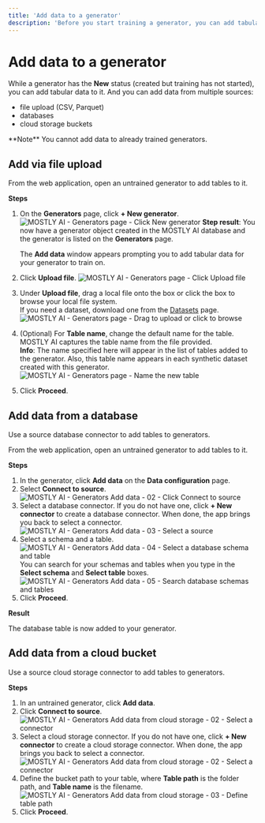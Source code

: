 ```yaml
---
title: 'Add data to a generator'
description: 'Before you start training a generator, you can add tabular data to it. You can add data from multiple sources: file upload (CSV, Parquet), databases, cloud storage buckets.'
---
```



# Add data to a generator

While a generator has the **New** status (created but training has not started), you can add tabular data to it. And you can add data from multiple sources:

* file upload (CSV, Parquet)
* databases
* cloud storage buckets

<CustomCallout>
**Note**
You cannot add data to already trained generators.
</CustomCallout>

## Add via file upload

From the web application, open an untrained generator to add tables to it.

**Steps**

1. On the **Generators** page, click **+ New generator**.
    <Image
        src="/docs/docimages/generators/train/01-click-new-generator.webp"
        alt="MOSTLY AI - Generators page - Click New generator"
        width={800}
        height={300}
    />
    **Step result**: You now have a generator object created in the MOSTLY AI database and the generator is listed on the **Generators** page.

    The **Add data** window appears prompting you to add tabular data for your generator to train on.
2. Click **Upload file**.
    <Image
        src="/docs/docimages/generators/train/02-select-upload-file.webp"
        alt="MOSTLY AI - Generators page - Click Upload file"
        width={800}
        height={300}
    />
3. Under **Upload file**, drag a local file onto the box or click the box to browse your local file system.<br />
    <Callout>
    If you need a dataset, download one from the [Datasets](/datasets) page.
    </Callout>
    <Image
        src="/docs/docimages/generators/train/03-upload-file-drag-browse.webp"
        alt="MOSTLY AI - Generators page - Drag to upload or click to browse"
        width={600}
        height={300}
    />
4. (Optional) For **Table name**, change the default name for the table.<br />
    MOSTLY AI captures the table name from the file provided.<br />
    **Info**: The name specified here will appear in the list of tables added to the generator. Also, this table name appears in each synthetic dataset created with this generator.
    <Image
        src="/docs/docimages/generators/train/04-enter-table-name.webp"
        alt="MOSTLY AI - Generators page - Name the new table"
        width={600}
        height={300}
    />
5. Click **Proceed**.

## Add data from a database

Use a source database connector to add tables to generators.

From the web application, open an untrained generator to add tables to it.

**Steps**

1. In the generator, click **Add data** on the **Data configuration** page.
2. Select **Connect to source**.
    <Image 
        src="/docs/docimages/generators/add-data/add-data-01-click-connect-to-source.webp" 
        alt="MOSTLY AI - Generators Add data - 02 - Click Connect to source" 
        width={800} 
        height={150}
    />
3. Select a database connector.
    <CustomCallout>
    If you do not have one, click **+ New connector** to create a database connector. When done, the app brings you back to select a connector.
    </CustomCallout>
    <Image 
        src="/docs/docimages/generators/add-data/from-db-03-select-connector.webp" 
        alt="MOSTLY AI - Generators Add data - 03 - Select a source" 
        width={800} 
        height={150}
    />
4. Select a schema and a table.
    <Image 
        src="/docs/docimages/generators/add-data/from-db-04-select-location.webp" 
        alt="MOSTLY AI - Generators Add data - 04 - Select a database schema and table" 
        width={800} 
        height={150}
    />
    <Callout>
    You can search for your schemas and tables when you type in the **Select schema** and **Select table** boxes.
        <Image
            src="/docs/docimages/generators/add-data/from-db-05-search-location.webp" 
            alt="MOSTLY AI - Generators Add data - 05 - Search database schemas and tables" 
            width={800} 
            height={150}
        />
    </Callout>
5. Click **Proceed**.

**Result**

The database table is now added to your generator.

## Add data from a cloud bucket

Use a source cloud storage connector to add tables to generators.

**Steps**

1. In an untrained generator, click **Add data**.
2. Click **Connect to source**.
    <Image 
        src="/docs/docimages/generators/add-data/add-data-01-click-connect-to-source.webp" 
        alt="MOSTLY AI - Generators Add data from cloud storage - 02 - Select a connector" 
        width={800} 
        height={150}
    />
3. Select a cloud storage connector.
    <CustomCallout>
    If you do not have one, click **+ New connector** to create a cloud storage connector. When done, the app brings you back to select a connector.
    </CustomCallout>
    <Image 
        src="/docs/docimages/generators/add-data/from-cloud-storage-02-select-connector.webp" 
        alt="MOSTLY AI - Generators Add data from cloud storage - 02 - Select a connector" 
        width={800} 
        height={150}
    />
4. Define the bucket path to your table, where **Table path** is the folder path, and **Table name** is the filename.
    <Image
        src="/docs/docimages/generators/add-data/from-cloud-storage-03-define-table-path.webp" 
        alt="MOSTLY AI - Generators Add data from cloud storage - 03 - Define table path"
        width={800} 
        height={150}
    />
5. Click **Proceed**.
